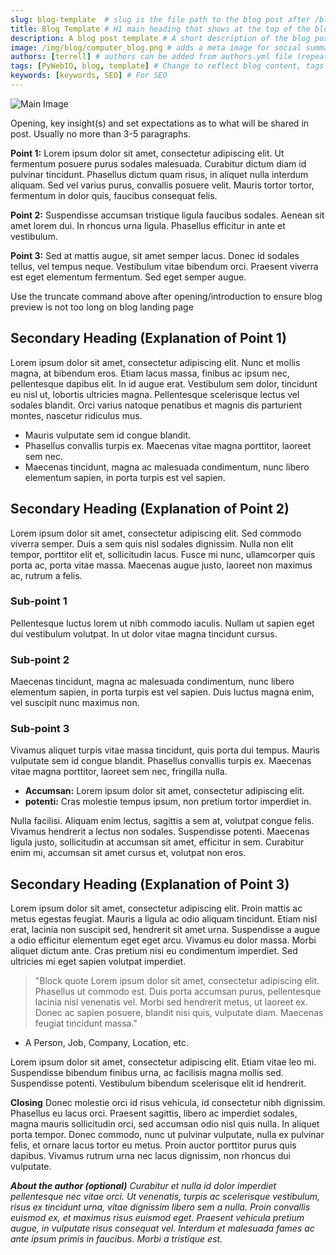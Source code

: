 ```yaml
---
slug: blog-template  # slug is the file path to the blog post after /blog/date-description, should be unique to the post
title: Blog Template # H1 main heading that shows at the top of the blog post
description: A blog post template # A short description of the blog post, does not show on page, for SEO
image: /img/blog/computer_blog.png # adds a meta image for social summary cards on Discord, Twitter, etc. Relative path must be: /img/blog/yourimage.jpg. Upload image to: /static/img/blog
authors: [terrell] # authors can be added from authors.yml file (repeated use)
tags: [PyWebIO, blog, template] # Change to reflect blog content, tags will show at the bottom of the blog post
keywords: [keywords, SEO] # For SEO
---
```


![Main Image](./computer_blog.png)

Opening, key insight(s) and set expectations as to what will be shared in post. Usually no more than 3-5 paragraphs.

**Point 1:** Lorem ipsum dolor sit amet, consectetur adipiscing elit. Ut fermentum posuere purus sodales malesuada. Curabitur dictum diam id pulvinar tincidunt. Phasellus dictum quam risus, in aliquet nulla interdum aliquam. Sed vel varius purus, convallis posuere velit. Mauris tortor tortor, fermentum in dolor quis, faucibus consequat felis.

**Point 2:** Suspendisse accumsan tristique ligula faucibus sodales. Aenean sit amet lorem dui. In rhoncus urna ligula. Phasellus efficitur in ante et vestibulum.

**Point 3:** Sed at mattis augue, sit amet semper lacus. Donec id sodales tellus, vel tempus neque. Vestibulum vitae bibendum orci. Praesent viverra est eget elementum fermentum. Sed eget semper augue.

<!--truncate-->
Use the truncate command above after opening/introduction to ensure blog preview is not too long on blog landing page



## Secondary Heading (Explanation of Point 1)
Lorem ipsum dolor sit amet, consectetur adipiscing elit. Nunc et mollis magna, at bibendum eros. Etiam lacus massa, finibus ac ipsum nec, pellentesque dapibus elit. In id augue erat. Vestibulum sem dolor, tincidunt eu nisl ut, lobortis ultricies magna. Pellentesque scelerisque lectus vel sodales blandit. Orci varius natoque penatibus et magnis dis parturient montes, nascetur ridiculus mus.
* Mauris vulputate sem id congue blandit.
* Phasellus convallis turpis ex. Maecenas vitae magna porttitor, laoreet sem nec.
* Maecenas tincidunt, magna ac malesuada condimentum, nunc libero elementum sapien, in porta turpis est vel sapien.



## Secondary Heading (Explanation of Point 2)
Lorem ipsum dolor sit amet, consectetur adipiscing elit. Sed commodo viverra semper. Duis a sem quis nisl sodales dignissim. Nulla non elit tempor, porttitor elit et, sollicitudin lacus. Fusce mi nunc, ullamcorper quis porta ac, porta vitae massa. Maecenas augue justo, laoreet non maximus ac, rutrum a felis.

### Sub-point 1 
Pellentesque luctus lorem ut nibh commodo iaculis. Nullam ut sapien eget dui vestibulum volutpat. In ut dolor vitae magna tincidunt cursus.

### Sub-point 2
Maecenas tincidunt, magna ac malesuada condimentum, nunc libero elementum sapien, in porta turpis est vel sapien. Duis luctus magna enim, vel suscipit nunc maximus non.

### Sub-point 3
Vivamus aliquet turpis vitae massa tincidunt, quis porta dui tempus. Mauris vulputate sem id congue blandit. Phasellus convallis turpis ex. Maecenas vitae magna porttitor, laoreet sem nec, fringilla nulla.
* **Accumsan:** Lorem ipsum dolor sit amet, consectetur adipiscing elit.
* **potenti:** Cras molestie tempus ipsum, non pretium tortor imperdiet in.

Nulla facilisi. Aliquam enim lectus, sagittis a sem at, volutpat congue felis. Vivamus hendrerit a lectus non sodales. Suspendisse potenti. Maecenas ligula justo, sollicitudin at accumsan sit amet, efficitur in sem. Curabitur enim mi, accumsan sit amet cursus et, volutpat non eros.



## Secondary Heading (Explanation of Point 3)
Lorem ipsum dolor sit amet, consectetur adipiscing elit. Proin mattis ac metus egestas feugiat. Mauris a ligula ac odio aliquam tincidunt. Etiam nisl erat, lacinia non suscipit sed, hendrerit sit amet urna. Suspendisse a augue a odio efficitur elementum eget eget arcu. Vivamus eu dolor massa. Morbi aliquet dictum ante. Cras pretium nisi eu condimentum imperdiet. Sed ultricies mi eget sapien volutpat imperdiet.
>"Block quote Lorem ipsum dolor sit amet, consectetur adipiscing elit. Phasellus ut commodo est. Duis porta accumsan purus, pellentesque lacinia nisl venenatis vel. Morbi sed hendrerit metus, ut laoreet ex. Donec ac sapien posuere, blandit nisi quis, vulputate diam. Maecenas feugiat tincidunt massa."
- A Person, Job, Company, Location, etc.

Lorem ipsum dolor sit amet, consectetur adipiscing elit. Etiam vitae leo mi. Suspendisse bibendum finibus urna, ac facilisis magna mollis sed. Suspendisse potenti. Vestibulum bibendum scelerisque elit id hendrerit.


**Closing** Donec molestie orci id risus vehicula, id consectetur nibh dignissim. Phasellus eu lacus orci. Praesent sagittis, libero ac imperdiet sodales, magna mauris sollicitudin orci, sed accumsan odio nisl quis nulla. In aliquet porta tempor. Donec commodo, nunc ut pulvinar vulputate, nulla ex pulvinar felis, et ornare lacus tortor eu metus. Proin auctor porttitor purus quis dapibus. Vivamus rutrum urna nec lacus dignissim, non rhoncus dui vulputate.


***About the author (optional)*** *Curabitur et nulla id dolor imperdiet pellentesque nec vitae orci. Ut venenatis, turpis ac scelerisque vestibulum, risus ex tincidunt urna, vitae dignissim libero sem a nulla. Proin convallis euismod ex, et maximus risus euismod eget. Praesent vehicula pretium augue, in vulputate risus consequat vel. Interdum et malesuada fames ac ante ipsum primis in faucibus. Morbi a tristique est.*
